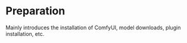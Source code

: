 
# Preparation

Mainly introduces the installation of ComfyUI, model downloads, plugin installation, etc. 

<Cards>
  <Card
    title="Installing ComfyUI"
    href="../preparation-for-study/install"
  />
  <Card 
    title="Download & Import Model" 
    href="../preparation-for-study/model" 
  />
  <Card
    title="Installing Plugins(Optional)"
    href="../preparation-for-study/custom-nodes"
  />
    <Card
    title="Cloud Installation (Optional)"
    href="../preparation-for-study/install-cloud"
  />
</Cards>